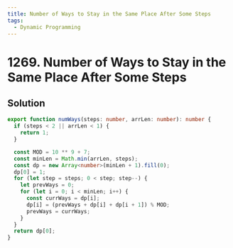 ```yaml
---
title: Number of Ways to Stay in the Same Place After Some Steps
tags:
  - Dynamic Programming
---
```


# 1269. Number of Ways to Stay in the Same Place After Some Steps

<Badges>
  <LevelBadge level="hard" />
  <TopicBadge name="Dynamic Programming" slug="dynamic-programming" />
</Badges>

## Solution

```typescript filename="solution.ts" copy
export function numWays(steps: number, arrLen: number): number {
  if (steps < 2 || arrLen < 1) {
    return 1;
  }

  const MOD = 10 ** 9 + 7;
  const minLen = Math.min(arrLen, steps);
  const dp = new Array<number>(minLen + 1).fill(0);
  dp[0] = 1;
  for (let step = steps; 0 < step; step--) {
    let prevWays = 0;
    for (let i = 0; i < minLen; i++) {
      const currWays = dp[i];
      dp[i] = (prevWays + dp[i] + dp[i + 1]) % MOD;
      prevWays = currWays;
    }
  }
  return dp[0];
}
```

<ProblemLink
  codingSite="leetcode"
  href="https://leetcode.com/problems/number-of-ways-to-stay-in-the-same-place-after-some-steps"
  title="Number of Ways to Stay in the Same Place After Some Steps"
/>
